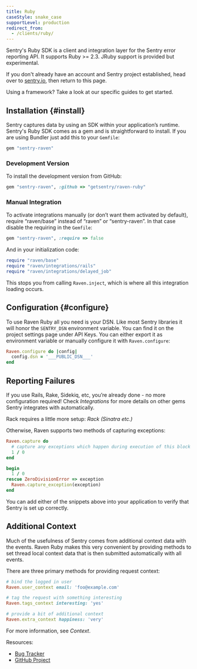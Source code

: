 ```yaml
---
title: Ruby
caseStyle: snake_case
supportLevel: production
redirect_from:
  - /clients/ruby/
---
```


Sentry's Ruby SDK is a client and integration layer for the Sentry error reporting API. It supports Ruby >= 2.3. JRuby support is provided but experimental.

<Note><markdown>

If you don't already have an account and Sentry project established, head over to [sentry.io](https://sentry.io/signup/), then return to this page.

</markdown></Note>

Using a framework? Take a look at our specific guides to get started.

<GuideGrid platform="ruby" />

## Installation {#install}

Sentry captures data by using an SDK within your application’s runtime. Sentry's Ruby SDK comes as a gem and is straightforward to install. If you are using Bundler just add this to your `Gemfile`:

```ruby
gem "sentry-raven"
```

### Development Version

To install the development version from GitHub:

```ruby
gem "sentry-raven", :github => "getsentry/raven-ruby"
```

### Manual Integration

To activate integrations manually (or don’t want them activated by default), require “raven/base” instead of “raven” or “sentry-raven”. In that case disable the requiring in the `Gemfile`:

```ruby
gem "sentry-raven", :require => false
```

And in your initialization code:

```ruby
require "raven/base"
require "raven/integrations/rails"
require "raven/integrations/delayed_job"
```

This stops you from calling `Raven.inject`, which is where all this integration loading occurs.

## Configuration {#configure}

To use Raven Ruby all you need is your DSN. Like most Sentry libraries it will honor the `SENTRY_DSN` environment variable. You can find it on the project settings page under API Keys. You can either export it as environment variable or manually configure it with `Raven.configure`:

```ruby
Raven.configure do |config|
  config.dsn = '___PUBLIC_DSN___'
end
```

## Reporting Failures

If you use Rails, Rake, Sidekiq, etc, you’re already done - no more configuration required! Check <Link to="/platforms/ruby/integrations/">_Integrations_</Link> for more details on other gems Sentry integrates with automatically.

Rack requires a little more setup: <Link to="/platforms/ruby/guides/rack/">_Rack (Sinatra etc.)_</Link>

Otherwise, Raven supports two methods of capturing exceptions:

```ruby
Raven.capture do
  # capture any exceptions which happen during execution of this block
  1 / 0
end

begin
  1 / 0
rescue ZeroDivisionError => exception
  Raven.capture_exception(exception)
end
```

You can add either of the snippets above into your application to verify that Sentry is set up correctly.

## Additional Context

Much of the usefulness of Sentry comes from additional context data with the events. Raven Ruby makes this very convenient by providing methods to set thread local context data that is then submitted automatically with all events.

There are three primary methods for providing request context:

```ruby
# bind the logged in user
Raven.user_context email: 'foo@example.com'

# tag the request with something interesting
Raven.tags_context interesting: 'yes'

# provide a bit of additional context
Raven.extra_context happiness: 'very'
```

For more information, see <Link to="/platforms/ruby/context/">_Context_</Link>.

Resources:

- [Bug Tracker](http://github.com/getsentry/raven-ruby/issues)
- [GitHub Project](http://github.com/getsentry/raven-ruby)
